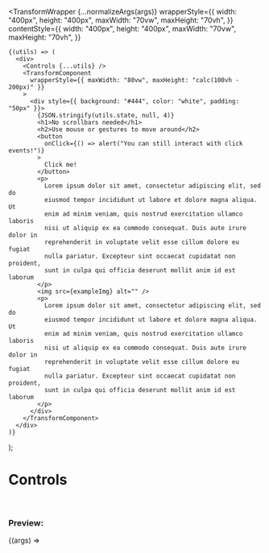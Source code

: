 


  <TransformWrapper
    {...normalizeArgs(args)}
    wrapperStyle={{
      width: "400px",
      height: "400px",
      maxWidth: "70vw",
      maxHeight: "70vh",
    }}
    contentStyle={{
      width: "400px",
      height: "400px",
      maxWidth: "70vw",
      maxHeight: "70vh",
    }}
  >
    {(utils) => (
      <div>
        <Controls {...utils} />
        <TransformComponent
          wrapperStyle={{ maxWidth: "80vw", maxHeight: "calc(100vh - 200px)" }}
        >
          <div style={{ background: "#444", color: "white", padding: "50px" }}>
            {JSON.stringify(utils.state, null, 4)}
            <h1>No scrollbars needed</h1>
            <h2>Use mouse or gestures to move around</h2>
            <button
              onClick={() => alert("You can still interact with click events!")}
            >
              Click me!
            </button>
            <p>
              Lorem ipsum dolor sit amet, consectetur adipiscing elit, sed do
              eiusmod tempor incididunt ut labore et dolore magna aliqua. Ut
              enim ad minim veniam, quis nostrud exercitation ullamco laboris
              nisi ut aliquip ex ea commodo consequat. Duis aute irure dolor in
              reprehenderit in voluptate velit esse cillum dolore eu fugiat
              nulla pariatur. Excepteur sint occaecat cupidatat non proident,
              sunt in culpa qui officia deserunt mollit anim id est laborum
            </p>
            <img src={exampleImg} alt="" />
            <p>
              Lorem ipsum dolor sit amet, consectetur adipiscing elit, sed do
              eiusmod tempor incididunt ut labore et dolore magna aliqua. Ut
              enim ad minim veniam, quis nostrud exercitation ullamco laboris
              nisi ut aliquip ex ea commodo consequat. Duis aute irure dolor in
              reprehenderit in voluptate velit esse cillum dolore eu fugiat
              nulla pariatur. Excepteur sint occaecat cupidatat non proident,
              sunt in culpa qui officia deserunt mollit anim id est laborum
            </p>
          </div>
        </TransformComponent>
      </div>
    )}
  </TransformWrapper>
);

<Meta
  title="Examples/Controls"
  component={TransformWrapper}
  argTypes={argsTypes}
/>

# Controls

<br />

### Preview:

<Canvas>
  <Story name="Controls">{(args) => <Template {...args} />}</Story>
</Canvas>

## Component API

<ArgsTable story="Controls" />

